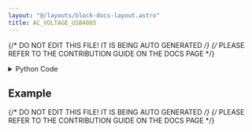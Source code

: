 ```yaml
---
layout: "@/layouts/block-docs-layout.astro"
title: AC_VOLTAGE_USB4065
---
```


{/* DO NOT EDIT THIS FILE! IT IS BEING AUTO GENERATED */}
{/* PLEASE REFER TO THE CONTRIBUTION GUIDE ON THE DOCS PAGE */}


<PythonDocsDisplay docstring={docstring} />

<details>
<summary>Python Code</summary>

```python
from flojoy import flojoy, DataContainer, Scalar
from flojoy.connection_manager import DeviceConnectionManager
from typing import Optional, Literal
import nidmm


@flojoy(deps={"nidmm": "1.4.6"})
def AC_VOLTAGE_USB4065(
    NI_address: str = "Dev1",
    digits: Literal["4.5", "5.5", "6.5"] = "5.5",
    voltage_limit: Literal["0.2", "2", "20", "300"] = "20",
    default: Optional[DataContainer] = None,
) -> Scalar:
    """The AC_VOLTAGE_USB4065 node reads the AC voltage from a USB-4065.

    The USB-4065 is a NI (National Instruments) multimeter. It is possible that
    the node will work with other NI DMMs (digital multimeters) such as the
    4070 and 4080 series.

    This instrument will likely only be compatible with Windows systems due to
    NI driver availablity. To use the instrument you must install the runtime:

    https://www.ni.com/en/support/downloads/drivers/download.ni-dmm.html

    You must also find the address/resource name for the instrument. You can
    find this using the NI MAX programming which can be downloaded when
    installing the drivers.

    Parameters
    ----------
    NI_address: str
        The NI instrument address for the instrument (e.g. 'Dev0', 'Dev1').
    digits: str
        The accuracy of the reading in digits. Lower values are faster.
    voltage_limit: str
        The maximum voltage to allow, in Volts.

    Returns
    -------
    DataContainer
        Scalar: The AC voltage reading.
    """

    connection = DeviceConnectionManager.get_connection(NI_address)
    session = connection.get_handle()

    session.configure_measurement_digits(
        nidmm.Function.AC_VOLTS,
        range=float(voltage_limit),
        resolution_digits=float(digits),
    )

    reading = session.read()

    return Scalar(c=reading)

```

[Find this Flojoy Block on GitHub](https://github.com/flojoy-ai/blocks/blob/main/blocks/IO/INSTRUMENTS/MULTIMETERS/NI/USB_4065/BASIC/AC_VOLTAGE_USB4065/AC_VOLTAGE_USB4065.py)

</details>

## Example


<GetHelpWidget />


<AppDisplay app={app} blockName="AC_VOLTAGE_USB4065" client:visible />


<Example />

{/* DO NOT EDIT THIS FILE! IT IS BEING AUTO GENERATED */}
{/* PLEASE REFER TO THE CONTRIBUTION GUIDE ON THE DOCS PAGE */}
